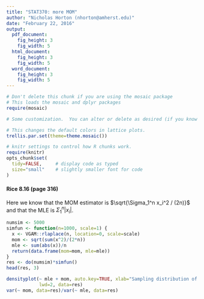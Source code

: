 ```yaml
---
title: "STAT370: more MOM"
author: "Nicholas Horton (nhorton@amherst.edu)"
date: "February 22, 2016"
output: 
  pdf_document:
    fig_height: 3
    fig_width: 5
  html_document:
    fig_height: 3
    fig_width: 5
  word_document:
    fig_height: 3
    fig_width: 5
---
```



```r
# Don't delete this chunk if you are using the mosaic package
# This loads the mosaic and dplyr packages
require(mosaic)
```

```r
# Some customization.  You can alter or delete as desired (if you know what you are doing).

# This changes the default colors in lattice plots.
trellis.par.set(theme=theme.mosaic())  

# knitr settings to control how R chunks work.
require(knitr)
opts_chunk$set(
  tidy=FALSE,     # display code as typed
  size="small"    # slightly smaller font for code
)
```

#### Rice 8.16 (page 316)

Here we know that the MOM estimator is $\sqrt{\Sigma_1^n x_i^2 / (2n)}$ and that the MLE is $\Sigma_1^n |x_i|$.

```r
numsim <- 5000
simfun <- function(n=1000, scale=1) {
  x <- VGAM::rlaplace(n, location=0, scale=scale)
  mom <- sqrt(sum(x^2)/(2*n))
  mle <- sum(abs(x))/n
  return(data.frame(mom=mom, mle=mle))
}
res <- do(numsim)*simfun()
head(res, 3)
```

```r
densityplot(~ mle + mom, auto.key=TRUE, xlab="Sampling distribution of estimators", 
            lwd=2, data=res)
var(~ mom, data=res)/var(~ mle, data=res)
```
